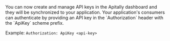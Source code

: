 <Check>
  You can now create and manage API keys in the Apitally dashboard and they will be
  synchronized to your application. Your application's consumers can authenticate by providing an
  API key in the `Authorization` header with the `ApiKey` scheme prefix.

  Example: `Authorization: ApiKey <api-key>`
</Check>

